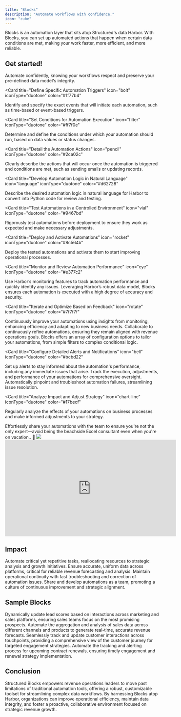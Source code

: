 ```yaml
---
title: "Blocks"
description: "Automate workflows with confidence."
icon: "cube"
---
```


Blocks is an automation layer that sits atop Structured's data Harbor. With Blocks, you can set up automated actions that happen when certain data conditions are met, making your work faster, more efficient, and more reliable.

## Get started!

Automate confidently, knowing your workflows respect and preserve your pre-defined data model's integrity.

<Card
  title="Define Specific Automation Triggers"
  icon="bolt"
  iconType="duotone"
  color="#1f77b4"
>
  Identify and specify the exact events that will initiate each automation, such
  as time-based or event-based triggers.
</Card>

<Card
  title="Set Conditions for Automation Execution"
  icon="filter"
  iconType="duotone"
  color="#ff7f0e"
>
  Determine and define the conditions under which your automation should run,
  based on data values or status changes.
</Card>

<Card
  title="Detail the Automation Actions"
  icon="pencil"
  iconType="duotone"
  color="#2ca02c"
>
  Clearly describe the actions that will occur once the automation is triggered
  and conditions are met, such as sending emails or updating records.
</Card>

<Card
  title="Develop Automation Logic in Natural Language"
  icon="language"
  iconType="duotone"
  color="#d62728"
>
  Describe the desired automation logic in natural language for Harbor to
  convert into Python code for review and testing.
</Card>

<Card
  title="Test Automations in a Controlled Environment"
  icon="vial"
  iconType="duotone"
  color="#9467bd"
>
  Rigorously test automations before deployment to ensure they work as expected
  and make necessary adjustments.
</Card>

<Card
  title="Deploy and Activate Automations"
  icon="rocket"
  iconType="duotone"
  color="#8c564b"
>
  Deploy the tested automations and activate them to start improving operational
  processes.
</Card>

<Card
  title="Monitor and Review Automation Performance"
  icon="eye"
  iconType="duotone"
  color="#e377c2"
>
  Use Harbor’s monitoring features to track automation performance and quickly
  identify any issues. Leveraging Harbor’s robust data model, Blocks ensures
  each automation is executed with a high degree of accuracy and security.
</Card>

<Card
  title="Iterate and Optimize Based on Feedback"
  icon="rotate"
  iconType="duotone"
  color="#7f7f7f"
>
  Continuously improve your automations using insights from monitoring,
  enhancing efficiency and adapting to new business needs. Collaborate to
  continuously refine automations, ensuring they remain aligned with revenue
  operations goals. Blocks offers an array of configuration options to tailor
  your automations, from simple filters to complex conditional logic.
</Card>

<Card
  title="Configure Detailed Alerts and Notifications"
  icon="bell"
  iconType="duotone"
  color="#bcbd22"
>
  Set up alerts to stay informed about the automation's performance, including
  any immediate issues that arise. Track the execution, adjustments, and
  performance of your automations for comprehensive oversight. Automatically
  pinpoint and troubleshoot automation failures, streamlining issue resolution.
</Card>

<Card
  title="Analyze Impact and Adjust Strategy"
  icon="chart-line"
  iconType="duotone"
  color="#17becf"
>
  Regularly analyze the effects of your automations on business processes and
  make informed adjustments to your strategy.
</Card>

<Tip>
  Effortlessly share your automations with the team to ensure you're not the
  only expert—avoid being the beachside Excel consultant even when you're on
  vacation.. 🌴
</Tip>

<Frame caption="Example block">
  <img noZoom src="/images/blocks.png" />
</Frame>

<iframe
  width="560"
  height="315"
  src="https://www.youtube.com/embed/7JutgGpnOSw?si=XqmZ7KwRDkujqVjO"
  title="YouTube video player"
  frameborder="0"
  allow="accelerometer; autoplay; clipboard-write; encrypted-media; gyroscope; picture-in-picture; web-share"
  allowfullscreen
></iframe>

## Impact

<CardGroup cols={2}>
  <Card title="Efficiency Gains" icon="square-1">
    Automate critical yet repetitive tasks, reallocating resources to strategic
    analysis and growth initiatives.
  </Card>
  <Card title="Data Consistency" icon="square-2">
    Ensure accurate, uniform data across platforms, critical for reliable
    revenue forecasting and analysis.
  </Card>
  <Card title="Quick Issue Resolution" icon="square-3">
    Maintain operational continuity with fast troubleshooting and correction of
    automation issues.
  </Card>
  <Card title="Collaborative Innovation" icon="square-4">
    Share and develop automations as a team, promoting a culture of continuous
    improvement and strategic alignment.
  </Card>
</CardGroup>

## Sample Blocks

<AccordionGroup>
  <Accordion title="Lead Scoring Automation" icon="chart-line">
    Dynamically update lead scores based on interactions across marketing and sales platforms, ensuring sales teams focus on the most promising prospects.
  </Accordion>
<Accordion title="Revenue Forecasting" icon="dollar-sign">
  Automate the aggregation and analysis of sales data across different channels
  and products to generate real-time, accurate revenue forecasts.
</Accordion>

<Accordion title="Customer Journey Mapping" icon="map">
  Seamlessly track and update customer interactions across touchpoints,
  providing a comprehensive view of the customer journey for targeted engagement
  strategies.
</Accordion>

  <Accordion title="Contract Renewal Management" icon="file-contract">
    Automate the tracking and alerting process for upcoming contract renewals, ensuring timely engagement and renewal strategy implementation.
  </Accordion>
</AccordionGroup>

## **Conclusion**

Structured Blocks empowers revenue operations leaders to move past limitations of traditional automation tools, offering a robust, customizable toolset for streamlining complex data workflows. By harnessing Blocks atop Harbor, organizations can improve operational efficiency, maintain data integrity, and foster a proactive, collaborative environment focused on strategic revenue growth.
